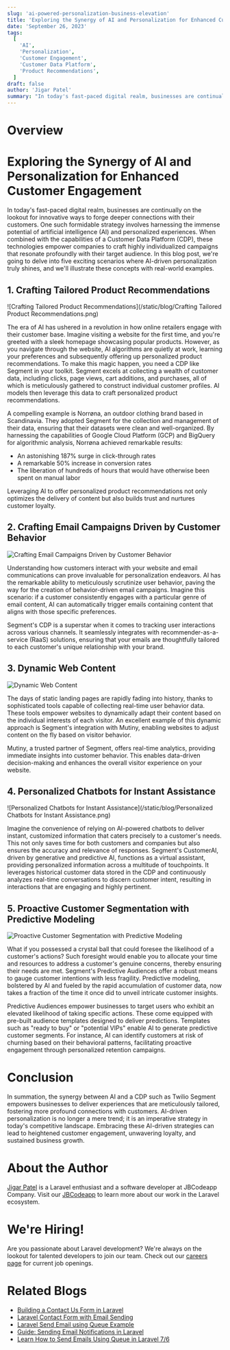 ```yaml
---
slug: 'ai-powered-personalization-business-elevation'
title: 'Exploring the Synergy of AI and Personalization for Enhanced Customer Engagement'
date: 'September 26, 2023'
tags:
  [
    'AI',
    'Personalization',
    'Customer Engagement',
    'Customer Data Platform',
    'Product Recommendations',
  ]
draft: false
author: 'Jigar Patel'
summary: "In today's fast-paced digital realm, businesses are continually on the lookout for innovative ways to forge deeper connections with their customers. "
---
```


# Overview

<TOCInline toc={props.toc} exclude="Overview" toHeading={2} />

# Exploring the Synergy of AI and Personalization for Enhanced Customer Engagement

In today's fast-paced digital realm, businesses are continually on the lookout for innovative ways to forge deeper connections with their customers. One such formidable strategy involves harnessing the immense potential of artificial intelligence (AI) and personalized experiences. When combined with the capabilities of a Customer Data Platform (CDP), these technologies empower companies to craft highly individualized campaigns that resonate profoundly with their target audience. In this blog post, we're going to delve into five exciting scenarios where AI-driven personalization truly shines, and we'll illustrate these concepts with real-world examples.

## 1. Crafting Tailored Product Recommendations

![Crafting Tailored Product Recommendations](/static/blog/Crafting Tailored Product Recommendations.png)

The era of AI has ushered in a revolution in how online retailers engage with their customer base. Imagine visiting a website for the first time, and you're greeted with a sleek homepage showcasing popular products. However, as you navigate through the website, AI algorithms are quietly at work, learning your preferences and subsequently offering up personalized product recommendations. To make this magic happen, you need a CDP like Segment in your toolkit. Segment excels at collecting a wealth of customer data, including clicks, page views, cart additions, and purchases, all of which is meticulously gathered to construct individual customer profiles. AI models then leverage this data to craft personalized product recommendations.

A compelling example is Norrøna, an outdoor clothing brand based in Scandinavia. They adopted Segment for the collection and management of their data, ensuring that their datasets were clean and well-organized. By harnessing the capabilities of Google Cloud Platform (GCP) and BigQuery for algorithmic analysis, Norrøna achieved remarkable results:

- An astonishing 187% surge in click-through rates
- A remarkable 50% increase in conversion rates
- The liberation of hundreds of hours that would have otherwise been spent on manual labor

Leveraging AI to offer personalized product recommendations not only optimizes the delivery of content but also builds trust and nurtures customer loyalty.

## 2. Crafting Email Campaigns Driven by Customer Behavior

![Crafting Email Campaigns Driven by Customer Behavior](/static/blog/ai-powered-personalization-business-elevation/i1.png)

Understanding how customers interact with your website and email communications can prove invaluable for personalization endeavors. AI has the remarkable ability to meticulously scrutinize user behavior, paving the way for the creation of behavior-driven email campaigns. Imagine this scenario: if a customer consistently engages with a particular genre of email content, AI can automatically trigger emails containing content that aligns with those specific preferences.

Segment's CDP is a superstar when it comes to tracking user interactions across various channels. It seamlessly integrates with recommender-as-a-service (RaaS) solutions, ensuring that your emails are thoughtfully tailored to each customer's unique relationship with your brand.

## 3. Dynamic Web Content

![Dynamic Web Content](dynamic.png)

The days of static landing pages are rapidly fading into history, thanks to sophisticated tools capable of collecting real-time user behavior data. These tools empower websites to dynamically adapt their content based on the individual interests of each visitor. An excellent example of this dynamic approach is Segment's integration with Mutiny, enabling websites to adjust content on the fly based on visitor behavior.

Mutiny, a trusted partner of Segment, offers real-time analytics, providing immediate insights into customer behavior. This enables data-driven decision-making and enhances the overall visitor experience on your website.

## 4. Personalized Chatbots for Instant Assistance

![Personalized Chatbots for Instant Assistance](/static/blog/Personalized Chatbots for Instant Assistance.png)

Imagine the convenience of relying on AI-powered chatbots to deliver instant, customized information that caters precisely to a customer's needs. This not only saves time for both customers and companies but also ensures the accuracy and relevance of responses. Segment's CustomerAI, driven by generative and predictive AI, functions as a virtual assistant, providing personalized information across a multitude of touchpoints. It leverages historical customer data stored in the CDP and continuously analyzes real-time conversations to discern customer intent, resulting in interactions that are engaging and highly pertinent.

## 5. Proactive Customer Segmentation with Predictive Modeling

![Proactive Customer Segmentation with Predictive Modeling](<Proactive Customer Segmentation with Predictive Modeling.png>)

What if you possessed a crystal ball that could foresee the likelihood of a customer's actions? Such foresight would enable you to allocate your time and resources to address a customer's genuine concerns, thereby ensuring their needs are met. Segment's Predictive Audiences offer a robust means to gauge customer intentions with less fragility. Predictive modeling, bolstered by AI and fueled by the rapid accumulation of customer data, now takes a fraction of the time it once did to unveil intricate customer insights.

Predictive Audiences empower businesses to target users who exhibit an elevated likelihood of taking specific actions. These come equipped with pre-built audience templates designed to deliver predictions. Templates such as "ready to buy" or "potential VIPs" enable AI to generate predictive customer segments. For instance, AI can identify customers at risk of churning based on their behavioral patterns, facilitating proactive engagement through personalized retention campaigns.

# Conclusion

In summation, the synergy between AI and a CDP such as Twilio Segment empowers businesses to deliver experiences that are meticulously tailored, fostering more profound connections with customers. AI-driven personalization is no longer a mere trend; it is an imperative strategy in today's competitive landscape. Embracing these AI-driven strategies can lead to heightened customer engagement, unwavering loyalty, and sustained business growth.

# About the Author

[Jigar Patel](https://expertlaravel.com) is a Laravel enthusiast and a software developer at JBCodeapp Company. Visit our [JBCodeapp](https://jbcodeapp.com) to learn more about our work in the Laravel ecosystem.

# We're Hiring!

Are you passionate about Laravel development? We're always on the lookout for talented developers to join our team. Check out our [careers page](https://jbcodeapp.com) for current job openings.

# Related Blogs

- [Building a Contact Us Form in Laravel](building-a-contact-us-form-in-laravel)
- [Laravel Contact Form with Email Sending](laravel-contact-form-with-email-sending)
- [Laravel Send Email using Queue Example](send-email-using-queue-example)
- [Guide: Sending Email Notifications in Laravel](guide-sending-email-notifications-in-laravel)
- [Learn How to Send Emails Using Queue in Laravel 7/6](laravel-6-queue-for-Sending-emails)
